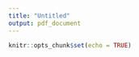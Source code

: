 ```yaml
---
title: "Untitled"
output: pdf_document
---
```


```r
knitr::opts_chunk$set(echo = TRUE)
```

<!-- Os alunos deverão estudar o capítulo 4 do arquivo anexo, realizar o exemplo da página 62 a 66 utilizando o R (pesquisar o comando que realiza o teste). Finalizar com a resolução do exercício questão 1 pág 74. Esta tarefa deverá ser feita como compensação da semana em que estarei no LatinR. -->